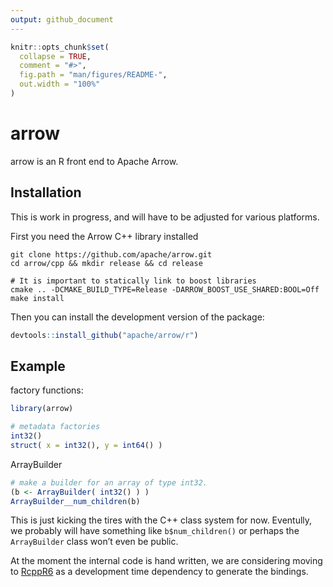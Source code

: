 ```yaml
---
output: github_document
---
```


<!-- README.md is generated from README.Rmd. Please edit that file -->

```r
knitr::opts_chunk$set(
  collapse = TRUE,
  comment = "#>",
  fig.path = "man/figures/README-",
  out.width = "100%"
)
```

# arrow

arrow is an R front end to Apache Arrow. 

## Installation

This is work in progress, and will have to be adjusted for various platforms. 

First you need the Arrow C++ library installed

```
git clone https://github.com/apache/arrow.git
cd arrow/cpp && mkdir release && cd release

# It is important to statically link to boost libraries
cmake .. -DCMAKE_BUILD_TYPE=Release -DARROW_BOOST_USE_SHARED:BOOL=Off
make install
```

Then you can install the development version of the package: 

```r
devtools::install_github("apache/arrow/r")
```

## Example

factory functions: 

```r
library(arrow)

# metadata factories
int32()
struct( x = int32(), y = int64() )
```

ArrayBuilder

```r
# make a builder for an array of type int32. 
(b <- ArrayBuilder( int32() ) )
ArrayBuilder__num_children(b)
```

This is just kicking the tires with the C++ class system for now. Eventully, we
probably will have something like `b$num_children()` or perhaps the `ArrayBuilder` 
class won't even be public. 

At the moment the internal code is hand written, we are considering moving to 
[RcppR6](https://github.com/richfitz/RcppR6) as a development time dependency to 
generate the bindings. 
